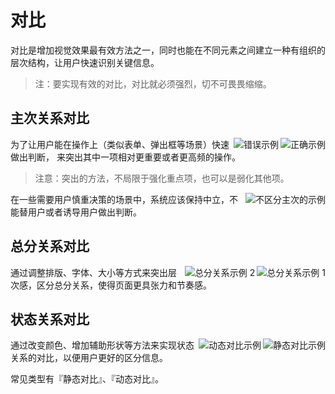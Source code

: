 
<Meta title="设计规范/Ant Design/设计原则/对比" />

# 对比

对比是增加视觉效果最有效方法之一，同时也能在不同元素之间建立一种有组织的层次结构，让用户快速识别关键信息。

> 注：要实现有效的对比，对比就必须强烈，切不可畏畏缩缩。


## 主次关系对比

<img class="preview-img good" align="right" alt="正确示例" src="https://gw.alipayobjects.com/zos/rmsportal/DXDSNzVmrVwVRJCTyaTH.png" />

<img class="preview-img bad" align="right" alt="错误示例" src="https://gw.alipayobjects.com/zos/rmsportal/tMlELOuJrJrrYtTAbnlu.png" />

为了让用户能在操作上（类似表单、弹出框等场景）快速做出判断， 来突出其中一项相对更重要或者更高频的操作。

> 注意：突出的方法，不局限于强化重点项，也可以是弱化其他项。


<img class="preview-img" align="right" alt="不区分主次的示例" description="『通过』和『驳回』都使用次按钮，系统保持中立。" src="https://gw.alipayobjects.com/zos/rmsportal/gniiMTPEHagxaelGBjAe.png" />

在一些需要用户慎重决策的场景中，系统应该保持中立，不能替用户或者诱导用户做出判断。


## 总分关系对比

<img class="preview-img" align="right" alt="总分关系示例 1" src="https://gw.alipayobjects.com/zos/rmsportal/mGCufzQKHZvViwxAVPPY.png" />

<img class="preview-img" align="right" alt="总分关系示例 2" src="https://gw.alipayobjects.com/zos/rmsportal/vQrVvLzKbGXbZotcaMVg.png" />

通过调整排版、字体、大小等方式来突出层次感，区分总分关系，使得页面更具张力和节奏感。


## 状态关系对比

<img class="preview-img" align="right" alt="静态对比示例" description="用不同颜色点，来表明不同状态。" src="https://gw.alipayobjects.com/zos/rmsportal/PMVYKxaLBApJFyXAxkHy.png" />

<img class="preview-img" align="right" alt="动态对比示例" description="鼠标悬停时，该项和其他项呈现出明显不同的视觉效果，响应用户操作。" src="https://gw.alipayobjects.com/zos/rmsportal/WXNjOhgQDMnNoieFrFMP.png" />

通过改变颜色、增加辅助形状等方法来实现状态关系的对比，以便用户更好的区分信息。

常见类型有『静态对比』、『动态对比』。

